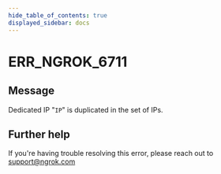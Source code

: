 ```yaml
---
hide_table_of_contents: true
displayed_sidebar: docs
---
```



# ERR_NGROK_6711

## Message

Dedicated IP "`IP`" is duplicated in the set of IPs.

<ErrorDetails error="err_ngrok_6711" />

## Further help

If you're having trouble resolving this error, please reach out to [support@ngrok.com](mailto:support@ngrok.com?subject=Help%20with%20ERR_NGROK_6711)
